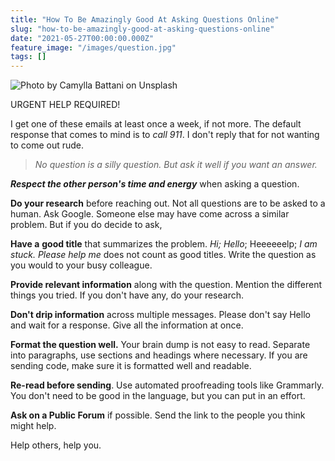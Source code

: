 ```yaml
---
title: "How To Be Amazingly Good At Asking Questions Online"
slug: "how-to-be-amazingly-good-at-asking-questions-online"
date: "2021-05-27T00:00:00.000Z"
feature_image: "/images/question.jpg"
tags: []
---
```


![Photo by Camylla Battani on Unsplash](/images/question.jpg)

URGENT HELP REQUIRED!

I get one of these emails at least once a week, if not more. The default response that comes to mind is to _call 911_. I don't reply that for not wanting to come out rude.

> _No question is a silly question. But ask it well if you want an answer._

_**Respect the other person's time and energy**_ when asking a question.

**Do your research** before reaching out. Not all questions are to be asked to a human. Ask Google. Someone else may have come across a similar problem. But if you do decide to ask,

**Have a** **good title** that summarizes the problem. _Hi; Hello_; Heeeeeelp; _I am stuck. Please help me_ does not count as good titles. Write the question as you would to your busy colleague.

**Provide relevant information** along with the question. Mention the different things you tried. If you don't have any, do your research.

**Don't drip information** across multiple messages. Please don't say Hello and wait for a response. Give all the information at once.

**Format the question well.** Your brain dump is not easy to read. Separate into paragraphs, use sections and headings where necessary. If you are sending code, make sure it is formatted well and readable.

**Re-read before sending**. Use automated proofreading tools like Grammarly. You don't need to be good in the language, but you can put in an effort.

**Ask on a Public Forum** if possible. Send the link to the people you think might help.

Help others, help you.